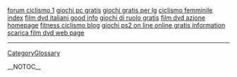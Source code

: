 <a href= http://ciclismo.squirtingtits.cn/forum-ciclismo.html >forum ciclismo 1</a>   <a href= http://gioco-gratis.squirtingtits.cn/giochi-pc-gratis.html >giochi pc gratis</a>   <a href= http://gioco-gratis.squirtingtits.cn/giochi-gratis-per-lg.html >giochi gratis per lg</a>   <a href= http://ciclismo.squirtingtits.cn/ciclismo-femminile.html >ciclismo femminile index</a>   <a href= http://dvd-film.squirtingtits.cn/film-dvd-italiani.html >film dvd italiani good info</a>   <a href= http://gioco-gratis.squirtingtits.cn/giochi-di-ruolo-gratis.html >giochi di ruolo gratis</a>   <a href= http://dvd-film.squirtingtits.cn/film-dvd-azione.html >film dvd azione homepage</a>   <a href= http://ciclismo.squirtingtits.cn/fitness-ciclismo.html >fitness ciclismo blog</a>   <a href= http://gioco-gratis.squirtingtits.cn/giochi-ps2-on-line-online-gratis.html >giochi ps2 on line online gratis information</a>   <a href= http://dvd-film.squirtingtits.cn/scarica-film-dvd.html >scarica film dvd web page</a>
----
[[CategoryGlossary]]

__NOTOC__